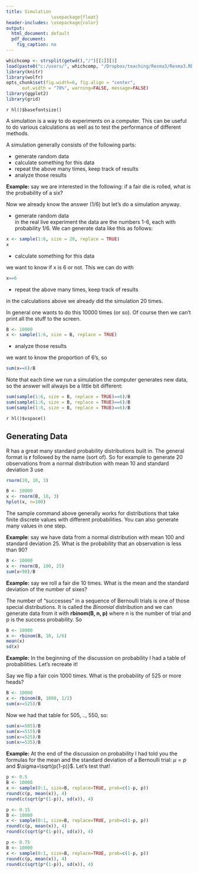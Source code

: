 ```yaml
---
title: Simulation
                 \usepackage{float}
header-includes: \usepackage{color}
output:
  html_document: default
  pdf_document:
    fig_caption: no
---
```

<style>
table, th, td { text-align:right; }
th, td {padding: 10px;}
</style>

```r
whichcomp <- strsplit(getwd(),"/")[[1]][3]
load(paste0("c:/users/", whichcomp, "/Dropbox/teaching/Resma3/Resma3.RData"))
library(knitr)
library(wolfr)
opts_chunk$set(fig.width=6, fig.align = "center", 
      out.width = "70%", warning=FALSE, message=FALSE)
library(ggplot2)
library(grid)
```
`r hl()$basefontsize()`

A simulation is a way to do experiments on a computer. This can be useful to do various calculations as well as to test the performance of different methods.  

A simulation generally consists of the following parts:

- generate random data 
- calculate something for this data  
- repeat the above many times, keep track of results
- analyze those results

**Example:** say we are interested in the following: if a fair die is rolled, what is the probability of a six?  

Now we already know the answer (1/6) but let's do a simulation anyway.

- generate random data    
in the real live experiment the data are the numbers 1-6, each with probability 1/6. We can generate data like this as follows:

```r
x <- sample(1:6, size = 20, replace = TRUE)
x
```

- calculate something for this data  

we want to know if x is 6 or not. This we can do with

```r
x==6
```

- repeat the above many times, keep track of results  

in the calculations above we already did the simulation 20 times. 

In general one wants to do this 10000 times (or so). Of course then we can't print all the stuff to the screen.

```r
B <- 10000
x <- sample(1:6, size = B, replace = TRUE)
```

- analyze those results  

we want to know the proportion of 6's, so

```r
sum(x==6)/B
```

Note that each time we run a simulation the computer generates new data, so the answer will always be a little bit different:

```r
sum(sample(1:6, size = B, replace = TRUE)==6)/B
sum(sample(1:6, size = B, replace = TRUE)==6)/B
sum(sample(1:6, size = B, replace = TRUE)==6)/B
```

`r hl()$vspace()`


## Generating Data

R has a great many standard probability distributions built in. The general format is **r** followed by the name (sort of). So for example to generate 20 observations  from a normal distribution with mean 10 and standard deviation 3 use 

```r
rnorm(20, 10, 3)
```


```r
B <- 10000
x <- rnorm(B, 10, 3)
hplot(x, n=100)
```

The sample command above generally works for distributions that take finite discrete values with different probabilities. You can also generate many values in one step.

**Example**: say we have data from a normal distribution with mean 100 and standard deviation 25. What is the probability that an observation is less than 90?

```r
B <- 10000
x <- rnorm(B, 100, 25)
sum(x<90)/B
```

**Example:** say we roll a fair die 10 times. What is the mean and the standard deviation of the number of sixes?  

The number of "successes" in a sequence of Bernoulli trials is one of those special distributions. It is called the *Binomial* distribution and we can generate data from it with **rbinom(B, n, p)** where n is the number of trial and p is the success probability. So

```r
B <- 10000
x <- rbinom(B, 10, 1/6)
mean(x)
sd(x)
```

**Example:** In the beginning of the discussion on probability I had a table of probabilities. Let's recreate it!

Say we flip a fair coin 1000 times. What is the probability of 525 or more heads?


```r
B <- 10000
x <- rbinom(B, 1000, 1/2)
sum(x>=525)/B
```

Now we had that table for 505, .., 550, so:

```r
sum(x>=505)/B  
sum(x>=515)/B  
sum(x>=525)/B  
sum(x>=535)/B  
```

**Example:** At the end of the discussion on probability I had told you the formulas for the mean and the standard deviation of a Bernoulli trial: $\mu=p$ and $\sigma=\sqrt{p(1-p)}$. Let's test that!

```r
p <- 0.5
B <- 10000
x <- sample(0:1, size=B, replace=TRUE, prob=c(1-p, p))
round(c(p, mean(x)), 4)
round(c(sqrt(p*(1-p)), sd(x)), 4)
```

```r
p <- 0.15
B <- 10000
x <- sample(0:1, size=B, replace=TRUE, prob=c(1-p, p))
round(c(p, mean(x)), 4)
round(c(sqrt(p*(1-p)), sd(x)), 4)
```

```r
p <- 0.75
B <- 10000
x <- sample(0:1, size=B, replace=TRUE, prob=c(1-p, p))
round(c(p, mean(x)), 4)
round(c(sqrt(p*(1-p)), sd(x)), 4)
```
